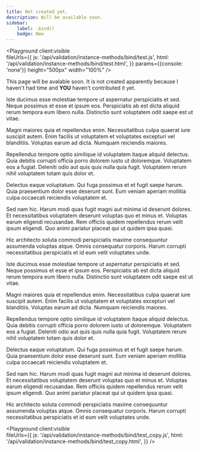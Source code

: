 ```yaml
---
title: Not created yet.
description: Will be available soon.
sidebar:
    label: .bind()
    badge: New
---
```



<Playground client:visible  
            fileUrls={{ 
                js: '/api/validation/instance-methods/bind/test.js',
                html: '/api/validation/instance-methods/bind/test.html',
            }} 
            params={{console: 'none'}}
            height="500px"
            width="100%"
/>

This page will be avalable soon. It is not created apparently because I haven't had time and **YOU** haven't contributed it yet.


Iste ducimus esse molestiae tempore ut aspernatur perspiciatis et sed. Neque possimus et esse et ipsum eos. Perspiciatis ab est dicta aliquid rerum tempora eum libero nulla. Distinctio sunt voluptatem odit saepe est ut vitae.
 
Magni maiores quia et repellendus enim. Necessitatibus culpa quaerat iure suscipit autem. Enim facilis ut voluptatem et voluptates excepturi vel blanditiis. Voluptas earum ad dicta. Numquam reiciendis maiores.
 
Repellendus tempore optio similique id voluptatem itaque aliquid delectus. Quia debitis corrupti officia porro dolorem iusto ut doloremque. Voluptatem eos a fugiat. Deleniti odio aut quis quis nulla quia fugit. Voluptatem rerum nihil voluptatem totam quis dolor et.


Delectus eaque voluptatum. Qui fuga possimus et et fugit saepe harum. Quia praesentium dolor esse deserunt sunt. Eum veniam aperiam mollitia culpa occaecati reiciendis voluptatem et.
 
Sed nam hic. Harum modi quas fugit magni aut minima id deserunt dolores. Et necessitatibus voluptatem deserunt voluptas quo et minus et. Voluptas earum eligendi recusandae. Rem officiis quidem repellendus rerum velit ipsum eligendi. Quo animi pariatur placeat qui ut quidem ipsa quasi.
 
Hic architecto soluta commodi perspiciatis maxime consequuntur assumenda voluptas atque. Omnis consequatur corporis. Harum corrupti necessitatibus perspiciatis et id eum velit voluptates unde.


Iste ducimus esse molestiae tempore ut aspernatur perspiciatis et sed. Neque possimus et esse et ipsum eos. Perspiciatis ab est dicta aliquid rerum tempora eum libero nulla. Distinctio sunt voluptatem odit saepe est ut vitae.
 
Magni maiores quia et repellendus enim. Necessitatibus culpa quaerat iure suscipit autem. Enim facilis ut voluptatem et voluptates excepturi vel blanditiis. Voluptas earum ad dicta. Numquam reiciendis maiores.
 
Repellendus tempore optio similique id voluptatem itaque aliquid delectus. Quia debitis corrupti officia porro dolorem iusto ut doloremque. Voluptatem eos a fugiat. Deleniti odio aut quis quis nulla quia fugit. Voluptatem rerum nihil voluptatem totam quis dolor et.


Delectus eaque voluptatum. Qui fuga possimus et et fugit saepe harum. Quia praesentium dolor esse deserunt sunt. Eum veniam aperiam mollitia culpa occaecati reiciendis voluptatem et.
 
Sed nam hic. Harum modi quas fugit magni aut minima id deserunt dolores. Et necessitatibus voluptatem deserunt voluptas quo et minus et. Voluptas earum eligendi recusandae. Rem officiis quidem repellendus rerum velit ipsum eligendi. Quo animi pariatur placeat qui ut quidem ipsa quasi.
 
Hic architecto soluta commodi perspiciatis maxime consequuntur assumenda voluptas atque. Omnis consequatur corporis. Harum corrupti necessitatibus perspiciatis et id eum velit voluptates unde.


<Playground client:visible  
            fileUrls={{ 
                js: '/api/validation/instance-methods/bind/test_copy.js',
                html: '/api/validation/instance-methods/bind/test_copy.html',
            }} 
/>